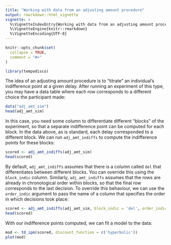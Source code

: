 ```yaml
---
title: "Working with data from an adjusting amount procedure"
output: rmarkdown::html_vignette
vignette: >
  %\VignetteIndexEntry{Working with data from an adjusting amount procedure}
  %\VignetteEngine{knitr::rmarkdown}
  %\VignetteEncoding{UTF-8}
---
```


```r
knitr::opts_chunk$set(
  collapse = TRUE,
  comment = "#>"
)
```

```r
library(tempodisco)
```

The idea of an adjusting amount procedure is to "titrate" an individual's indifference point at a given delay. After running an experiment of this type, you may have a data table where each row corresponds to a different choice the participant made:

```r
data("adj_amt_sim")
head(adj_amt_sim)
```

In this case, you need some column to differentiate different "blocks" of the experiment, so that a separate indifference point can be computed for each block. In the data above, as is standard, each delay corresponded to a different block. We can run `adj_amt_indiffs` to compute the indifference points for these blocks:

```r
scored <- adj_amt_indiffs(adj_amt_sim)
head(scored)
```

By default, `adj_amt_indiffs` assumes that there is a column called `del` that differentiates between different blocks. You can override this using the `block_indic` column. Similarly, `adj_amt_indiffs` assumes that the rows are already in chronological order within blocks, so that the final row corresponds to the last decision. To override this behaviour, we can use the `order_indic` argument to pass the name of a column that specifies the order in which decisions took place:

```r
scored <- adj_amt_indiffs(adj_amt_sim, block_indic = 'del', order_indic = 'trial_idx')
head(scored)
```
With our indifference points computed, we can fit a model to the data:

```r
mod <- td_ipm(scored, discount_function = c('hyperbolic'))
plot(mod)
```
